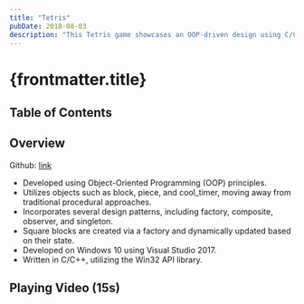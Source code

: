 ```yaml
---
title: "Tetris"
pubDate: 2018-08-03
description: "This Tetris game showcases an OOP-driven design using C/C++ and Win32 API, incorporating multiple design patterns for robust object management."
---
```



# {frontmatter.title}

## Table of Contents

## Overview

Github: [link](https://github.com/harryplusplus/Tetris)

- Developed using Object-Oriented Programming (OOP) principles.
- Utilizes objects such as block, piece, and cool_timer, moving away from traditional procedural approaches.
- Incorporates several design patterns, including factory, composite, observer, and singleton.
- Square blocks are created via a factory and dynamically updated based on their state.
- Developed on Windows 10 using Visual Studio 2017.
- Written in C/C++, utilizing the Win32 API library.

## Playing Video (15s)

<YouTubeEmbed videoId="PGo5jDAxKu0" />
